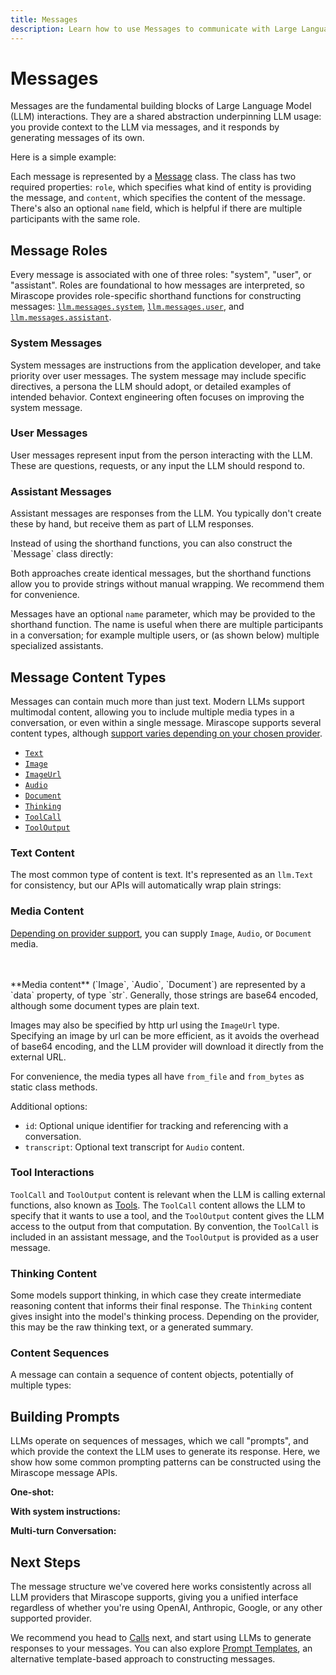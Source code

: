 ```yaml
---
title: Messages
description: Learn how to use Messages to communicate with Large Language Models (LLMs) in Mirascope.
---
```


# Messages

Messages are the fundamental building blocks of Large Language Model (LLM) interactions. They are a shared abstraction underpinning LLM usage: you provide context to the LLM via messages, and it responds by generating messages of its own.

Here is a simple example:

<TabbedSection>
<Tab value="Python">
<CodeExample file="examples/messages/manual.py" lines="1-4" />
</Tab>
<Tab value="Typescript">
<CodeExample file="typescript/examples/messages/manual.ts" lines="1-4" />
</Tab>
</TabbedSection>

Each message is represented by a [Message](/docs/api/messages#message) class. The class has two required properties: `role`, which specifies what kind of entity is providing the message, and `content`, which specifies the content of the message. There's also an optional `name` field, which is helpful if there are multiple participants with the same role.

## Message Roles

Every message is associated with one of three roles: "system", "user", or "assistant". Roles are foundational to how messages are interpreted, so Mirascope provides role-specific shorthand functions for constructing messages:
[`llm.messages.system`](/docs/api/messages#system),
[`llm.messages.user`](/docs/api/messages#user),
and [`llm.messages.assistant`](/docs/api/messages#assistant).

### System Messages

System messages are instructions from the application developer, and take priority over user messages. The system message may include specific directives, a persona the LLM should adopt, or detailed examples of intended behavior. Context engineering often focuses on improving the system message.

<TabbedSection>
<Tab value="Python">
<CodeExample file="examples/messages/shorthand.py" lines="3-5" />
</Tab>
<Tab value="Typescript">
<CodeExample file="typescript/examples/messages/shorthand.ts" lines="3-5" />
</Tab>
</TabbedSection>

### User Messages

User messages represent input from the person interacting with the LLM. These are questions, requests, or any input the LLM should respond to.

<TabbedSection>
<Tab value="Python">
<CodeExample file="examples/messages/shorthand.py" lines="6-6" />
</Tab>
<Tab value="Typescript">
<CodeExample file="typescript/examples/messages/shorthand.ts" lines="6-6" />
</Tab>
</TabbedSection>

### Assistant Messages

Assistant messages are responses from the LLM. You typically don't create these by hand, but receive them as part of LLM responses.

<TabbedSection>
<Tab value="Python">
<CodeExample file="examples/messages/shorthand.py" lines="7-9" />
</Tab>
<Tab value="Typescript">
<CodeExample file="typescript/examples/messages/shorthand.ts" lines="7-9" />
</Tab>
</TabbedSection>

<Note title="Manual Message Construction" collapsible={true} defaultOpen={false}>
Instead of using the shorthand functions, you can also construct the `Message` class directly:

<TabbedSection>
<Tab value="Python">
<CodeExample file="examples/messages/manual.py" lines="6-18" />
</Tab>
<Tab value="Typescript">
<CodeExample file="typescript/examples/messages/manual.ts" lines="6-17" />
</Tab>
</TabbedSection>

Both approaches create identical messages, but the shorthand functions allow you to provide strings without manual wrapping. We recommend them for convenience.

</Note>

<Info title="Message Names" collapsible={true} defaultOpen={false}>

Messages have an optional `name` parameter, which may be provided to the
shorthand function. The name is useful when there are multiple participants in a conversation; for example multiple users, or (as shown below) multiple specialized assistants.

<TabbedSection>
<Tab value="Python">
<CodeExample file="examples/messages/prompts.py" lines="25-35" />
</Tab>
<Tab value="Typescript">
<CodeExample file="typescript/examples/messages/prompts.ts" lines="13-24" />
</Tab>
</TabbedSection>

</Info>

## Message Content Types

Messages can contain much more than just text. Modern LLMs support multimodal content, allowing you to include multiple media types in a conversation, or even within a single message. Mirascope supports several content types, although [support varies depending on your chosen provider](/docs/compatibility).

- [`Text`](/docs/api/content#text)
- [`Image`](/docs/api/content#image)
- [`ImageUrl`](/docs/api/content#imageurl)
- [`Audio`](/docs/api/content#audio)
- [`Document`](/docs/api/content#document)
- [`Thinking`](/docs/api/content#thinking)
- [`ToolCall`](/docs/api/content#toolcall)
- [`ToolOutput`](/docs/api/content#tooloutput) 


### Text Content

The most common type of content is text. It's represented as an `llm.Text` for consistency, but our APIs will automatically wrap plain strings:

<TabbedSection>
<Tab value="Python">
<CodeExample file="examples/messages/content.py" lines="3-3" />
</Tab>
<Tab value="Typescript">
<CodeExample file="typescript/examples/messages/content.ts" lines="3-3" />
</Tab>
</TabbedSection>

### Media Content

[Depending on provider support](/docs/compatibility), you can supply `Image`, `Audio`, or `Document` media.

<TabbedSection>
<Tab value="Python">
<CodeExample file="examples/messages/content.py" lines="5-16" />
</Tab>
<Tab value="Typescript">
<CodeExample file="typescript/examples/messages/content.ts" lines="5-14" />
</Tab>
</TabbedSection>

<br/>
<TabbedSection>
<Tab value="Python">
<CodeExample file="examples/messages/content.py" lines="18-24" />
</Tab>
<Tab value="Typescript">
<CodeExample file="typescript/examples/messages/content.ts" lines="16-23" />
</Tab>
</TabbedSection>

<br/>
<TabbedSection>
<Tab value="Python">
<CodeExample file="examples/messages/content.py" lines="26-32" />
</Tab>
<Tab value="Typescript">
<CodeExample file="typescript/examples/messages/content.ts" lines="37-45" />
</Tab>
</TabbedSection>

<Info>
**Media content** (`Image`, `Audio`, `Document`) are represented by a `data` property, of type `str`. Generally, those strings are base64 encoded, although some document types are plain text. 

Images may also be specified by http url using the `ImageUrl` type. Specifying an image by url can be more efficient, as it avoids the overhead of base64 encoding, and the LLM provider will download it directly from the external URL.

For convenience, the media types all have `from_file` and `from_bytes` as static class methods.

Additional options:

- `id`: Optional unique identifier for tracking and referencing with a conversation.
- `transcript`: Optional text transcript for `Audio` content.

</Info>


### Tool Interactions

`ToolCall` and `ToolOutput` content is relevant when the LLM is calling external functions, also known as [Tools](./tools). The `ToolCall` content allows the LLM to specify that it wants to use a tool, and the `ToolOutput` content gives the LLM access to the output from that computation. By convention, the `ToolCall` is included in an assistant message, and the `ToolOutput` is provided as a user message.

<TabbedSection>
<Tab value="Python">
<CodeExample file="examples/messages/content.py" lines="34-45" />
</Tab>
<Tab value="Typescript">
<CodeExample file="typescript/examples/messages/content.ts" lines="47-60" />
</Tab>
</TabbedSection>

### Thinking Content

Some models support thinking, in which case they create intermediate reasoning content that informs their final response. The `Thinking` content gives insight into the model's thinking process. Depending on the provider, this may be the raw thinking text, or a generated summary.

<TabbedSection>
<Tab value="Python">
<CodeExample file="examples/messages/content.py" lines="47-57" />
</Tab>
<Tab value="Typescript">
<CodeExample file="typescript/examples/messages/content.ts" lines="62-72" />
</Tab>
</TabbedSection>

### Content Sequences

A message can contain a sequence of content objects, potentially of multiple types:

<TabbedSection>
<Tab value="Python">
<CodeExample file="examples/messages/content.py" lines="60-69" />
</Tab>
<Tab value="Typescript">
<CodeExample file="typescript/examples/messages/content.ts" lines="74-82" />
</Tab>
</TabbedSection>

## Building Prompts

LLMs operate on sequences of messages, which we call "prompts", and which provide the context the LLM uses to generate its response. Here, we show how some common prompting patterns can be constructed using the Mirascope message APIs.

**One-shot:**

<TabbedSection>
<Tab value="Python">
<CodeExample file="examples/messages/prompts.py" lines="3-5" />
</Tab>
<Tab value="Typescript">
<CodeExample file="typescript/examples/messages/prompts.ts" lines="3-5" />
</Tab>
</TabbedSection>

**With system instructions:**

<TabbedSection>
<Tab value="Python">
<CodeExample file="examples/messages/prompts.py" lines="7-12" />
</Tab>
<Tab value="Typescript">
<CodeExample file="typescript/examples/messages/prompts.ts" lines="7-12" />
</Tab>
</TabbedSection>

**Multi-turn Conversation:**

<TabbedSection>
<Tab value="Python">
<CodeExample file="examples/messages/prompts.py" lines="14-23" />
</Tab>
<Tab value="Typescript">
<CodeExample file="typescript/examples/messages/prompts.ts" lines="14-23" />
</Tab>
</TabbedSection>

## Next Steps

The message structure we've covered here works consistently across all LLM providers that Mirascope supports, giving you a unified interface regardless of whether you're using OpenAI, Anthropic, Google, or any other supported provider.

We recommend you head to [Calls](/docs/learn/calls) next, and start using LLMs to generate responses to your messages.
You can also explore [Prompt Templates](/docs/learn/prompt-templates), an alternative template-based approach to constructing messages.
